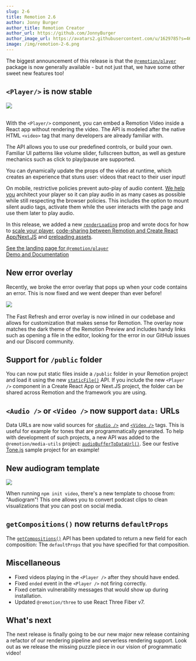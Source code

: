 ```yaml
---
slug: 2-6
title: Remotion 2.6
author: Jonny Burger
author_title: Remotion Creator
author_url: https://github.com/JonnyBurger
author_image_url: https://avatars2.githubusercontent.com/u/1629785?s=460&u=12eb94da6070d00fc924761ce06e3a428d01b7e9&v=4
image: /img/remotion-2-6.png
---
```


The biggest announcement of this release is that the [`@remotion/player`](/player) package is now generally available - but not just that, we have some other sweet new features too!

## `<Player/>` is now stable

<img src="/img/player-demo.jpg" /><br/>
<br/>

With the `<Player/>` component, you can embed a Remotion Video inside a React app without rendering the video. The API is modeled after the native HTML `<video>` tag that many developers are already familiar with.

The API allows you to use our predefined controls, or build your own. Familiar UI patterns like volume slider, fullscreen button, as well as gesture mechanics such as click to play/pause are supported.

You can dynamically update the props of the video at runtime, which creates an experience that stuns user: videos that react to their user input!

On mobile, restrictive policies prevent auto-play of audio content. [We help you](/docs/player/autoplay) architect your player so it can play audio in as many cases as possible while still respecting the browser policies. This includes the option to mount silent audio tags, activate them while the user interacts with the page and use them later to play audio.

In this release, we added a new [`renderLoading`](/docs/player/player#renderloading) prop and wrote docs for how to [scale your player](/docs/player/scaling), [code-sharing between Remotion and Create React App/Next.JS](/docs/player/integration) and [preloading assets](/docs/player/preloading).

[See the landing page for `@remotion/player`](/player)  
[Demo and Documentation](/docs/player)

## New error overlay

Recently, we broke the error overlay that pops up when your code contains an error. This is now fixed and we went deeper than ever before!

<img src="/img/error-overlay.png" />
<br/>
<br/>
The Fast Refresh and error overlay is now inlined in our codebase and allows for customization that makes sense for Remotion. The overlay now matches the dark theme of the Remotion Preview and includes handy links such as opening a file in the editor, looking for the error in our GitHub issues and our Discord community.

## Support for `/public` folder

You can now put static files inside a `/public` folder in your Remotion project and load it using the new [`staticFile()`](/docs/staticfile) API.
If you include the new `<Player />` component in a Create React App or Next.JS project, the folder can be shared across Remotion and the framework you are using.

## `<Audio />` or `<Video />` now support `data:` URLs

Data URLs are now valid sources for [`<Audio />`](/docs/audio) and [`<Video />`](/docs/video) tags. This is useful for example for tones that are programmatically generated. To help with development of such projects, a new API was added to the `@remotion/media-utils` project: [`audioBufferToDataUrl()`](/docs/audio-buffer-to-data-url). See our festive [Tone.js](https://github.com/remotion-dev/tone-js-example) sample project for an example!

## New audiogram template

<img src="/img/audiogram.png" />

When running `npm init video`, there's a new template to choose from: "Audiogram"! This one allows you to convert podcast clips to clean visualizations that you can post on social media.

## `getCompositions()` now returns `defaultProps`

The [`getCompositions()`](/docs/renderer/get-compositions) API has been updated to return a new field for each composition: The `defaultProps` that you have specified for that composition.

## Miscellaneous

- Fixed videos playing in the `<Player />` after they should have ended.
- Fixed `ended` event in the `<Player />` not firing correctly.
- Fixed certain vulnerability messages that would show up during installation.
- Updated `@remotion/three` to use React Three Fiber v7.

## What's next

The next release is finally going to be our new major new release containing a refactor of our rendering pipeline and serverless rendering support. Look out as we release the missing puzzle piece in our vision of programmatic video!

